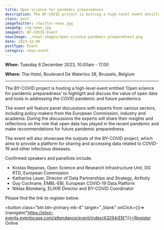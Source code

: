 ```yaml
---
title: Open science for pandemic preparedness
description: The BY-COVID project is hosting a high-level event entitled ‘Open science for pandemic preparedness’ to highlight and discuss the value of open data and tools in addressing the COVID pandemic and future pandemics. 
class: post
imageTwitter: /twitter-news.jpg
imageOg: /og-news.jpg
imageAlt: BY-COVID Event
newsImage: ./news-images/open-science-pandemic-preparedness.png
date: 2023-12-06
postType: Event
category: news-event
---
```



**When:** Tuesday 6 December 2023, 10.00am - 17.00
 
**Where:** The Hotel, Boulevard De Waterloo 38, Brussels, Belgium

<hr />

The BY-COVID project is hosting a high-level event entitled ‘Open science for pandemic preparedness’ to highlight and discuss the value of open data and tools in addressing the COVID pandemic and future pandemics. 

The event will feature panel discussions with experts from various sectors, including  policy-makers from the European Commission, industry and academia. During the discussions the experts will share their insights and reflections on the role that open data has played in the recent pandemic and make recommendations for future pandemic preparedness.  

The event will also showcase the outputs of the BY-COVID project, which aims to provide a platform for sharing and accessing data related to COVID-19 and other infectious diseases. 

Confirmed speakers and panellists include:

* Kostas Repanas, Open Science and Research Infrastructure Unit, DG RTD, European Commission 
* Katharina Lauer, Director of Data Partnerships and Strategy, Airfinity 
* Guy Cochrane, EMBL-EBI, European COVID-19 Data Platform 
* Niklas Blomberg, ELIXIR Director and BY-COVID Coordinator


Please find the link to register below.

<button class="btn btn-primary mb-4" target="_blank" onClick={()=>{navigate("https://elixir-events.eventscase.com/attendance/event/index/43294/EN")}}>Register Online</button>



